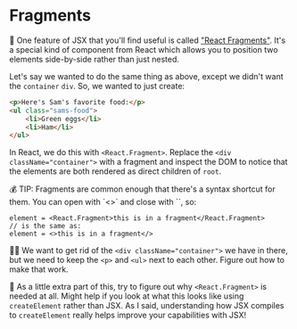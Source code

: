 # Fragments

<EpicVideo url="https://www.epicreact.dev/workshops/react-fundamentals/fragments" />

🦉 One feature of JSX that you'll find useful is called
["React Fragments"](https://react.dev/reference/react/Fragment). It's a special
kind of component from React which allows you to position two elements
side-by-side rather than just nested.

Let's say we wanted to do the same thing as above, except we didn't want the
`container` `div`. So, we wanted to just create:

```html
<p>Here's Sam's favorite food:</p>
<ul class="sams-food">
	<li>Green eggs</li>
	<li>Ham</li>
</ul>
```

In React, we do this with `<React.Fragment>`. Replace the
`<div className="container">` with a fragment and inspect the DOM to notice that
the elements are both rendered as direct children of `root`.

<callout-info class="aside">
	💰 TIP: Fragments are common enough that there's a syntax shortcut for them.
	You can open with `<>` and close with `</>`, so:
</callout-info>

```tsx
element = <React.Fragment>this is in a fragment</React.Fragment>
// is the same as:
element = <>this is in a fragment</>
```

👨‍💼 We want to get rid of the `<div className="container">` we have in there, but
we need to keep the `<p>` and `<ul>` next to each other. Figure out how to make
that work.

💯 As a little extra part of this, try to figure out why `<React.Fragment>` is
needed at all. Might help if you look at what this looks like using
`createElement` rather than JSX. As I said, understanding how JSX compiles
to `createElement` really helps improve your capabilities with JSX!
